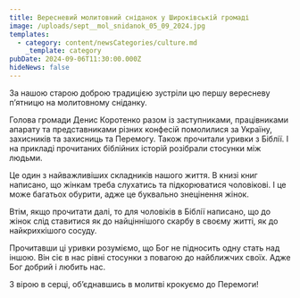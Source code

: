 ```yaml
---
title: Вересневий молитовний сніданок у Широківській громаді
image: /uploads/sept__mol_snidanok_05_09_2024.jpg
templates:
  - category: content/newsCategories/culture.md
    _template: category
pubDate: 2024-09-06T11:30:00.000Z
hideNews: false
---
```


За нашою старою доброю традицією зустріли цю першу вересневу пʼятницю на молитовному сніданку.  

Голова громади Денис Коротенко разом із заступниками, працівниками апарату та представниками різних конфесій помолилися за Україну, захисників та захисниць та Перемогу. Також прочитали уривки з Біблії. І на прикладі прочитаних біблійних історій розібрали стосунки між людьми. 

Це один з найважливіших складників нашого життя. В книзі книг написано, що жінкам треба слухатись та підкорюватися чоловікові. І це може багатьох обурити, адже це буквально знецінення жінок. 

Втім, якщо прочитати далі, то для чоловіків в Біблії написано, що до жінок слід ставитися як до найціннішого скарбу в своєму житті, як до найкрихкішого сосуду. 

Прочитавши ці уривки розуміємо, що Бог не підносить одну стать над іншою. Він сіє в нас рівні стосунки з повагою до найближчих своїх. Адже Бог добрий і любить нас.

З вірою в серці, обʼєднавшись в молитві крокуємо до Перемоги!
